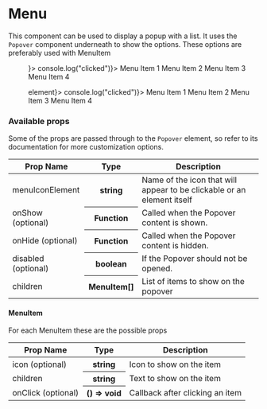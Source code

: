 
<Meta title="Components | Menu" />

# Menu

This component can be used to display a popup with a list. It uses the `Popover` component underneath to show the options.
These options are preferably used with MenuItem

<Preview>
  <Story name="Menu">
    <Menu renderHeader={() => <Icon name="add" />}>
      <MenuItem icon={"add"} onClick={() => console.log("clicked")}>
        Menu Item 1
      </MenuItem>
      <MenuItem>Menu Item 2</MenuItem>
      <MenuItem>Menu Item 3</MenuItem>
      <MenuItem>Menu Item 4</MenuItem>
    </Menu>
  </Story>
</Preview>

<Preview>
  <Story name="MenuWithElement">
    <Menu renderHeader={() => <span>element</span>}>
      <MenuItem icon={"add"} onClick={() => console.log("clicked")}>
        Menu Item 1
      </MenuItem>
      <MenuItem icon={"add"}>Menu Item 2</MenuItem>
      <MenuItem icon={"add"}>Menu Item 3</MenuItem>
      <MenuItem icon={"add"}>Menu Item 4</MenuItem>
    </Menu>
  </Story>
</Preview>

### Available props

Some of the props are passed through to the `Popover` element, so refer to its documentation for more customization options.

<table width="100%">
  <thead>
    <tr>
      <th>Prop Name</th>
      <th>Type</th>
      <th>Description</th>
    </tr>
  </thead>
  <tbody>
    <tr>
      <td>menuIconElement</td>
      <th>string</th>
      <td>
        Name of the icon that will appear to be clickable or an element itself
      </td>
    </tr>
    <tr>
      <td>onShow (optional)</td>
      <th>Function</th>
      <td>Called when the Popover content is shown.</td>
    </tr>
    <tr>
      <td>onHide (optional)</td>
      <th>Function</th>
      <td>Called when the Popover content is hidden.</td>
    </tr>
    <tr>
      <td>disabled (optional)</td>
      <th>boolean</th>
      <td>If the Popover should not be opened.</td>
    </tr>
    <tr>
      <td>children</td>
      <th>MenuItem[]</th>
      <td>List of items to show on the popover</td>
    </tr>
  </tbody>
</table>

#### MenuItem

For each MenuItem these are the possible props

<table width="100%">
  <thead>
    <tr>
      <th>Prop Name</th>
      <th>Type</th>
      <th>Description</th>
    </tr>
  </thead>
  <tbody>
    <tr>
      <td>icon (optional)</td>
      <th>string</th>
      <td>Icon to show on the item</td>
    </tr>
    <tr>
      <td>children</td>
      <th>string</th>
      <td>Text to show on the item</td>
    </tr>
    <tr>
      <td>onClick (optional)</td>
      <th>() => void</th>
      <td>Callback after clicking an item</td>
    </tr>
  </tbody>
</table>
